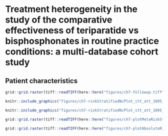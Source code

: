 # Treatment heterogeneity in the study of the comparative effectiveness of teriparatide vs bisphosphonates in routine practice conditions: a multi-database cohort study {#sec-osteoporosis-appendix}

\pagebreak

## Patient characteristics

\begin{landscape}
\begin{table}[p]
\resizebox{\columnwidth}{!}{\begin{tabular}{lrrrrrr}
\toprule
& \multicolumn{3}{c}{Before matching} & \multicolumn{3}{c}{After matching} \\
\cmidrule(rl){2-4} \cmidrule(rl){5-7} 
Characteristic & Teriparatide (\%) & Bisphosphonates (\%) & Std. diff & Teriparatide (\%) & Bisphosphonates (\%) & Std. diff \\
\midrule
\textbf{Medical history: General} &  &  &  &  &  &  \\
Attention deficit   hyperactivity disorder & 1.2 & 0.5 & 0.08 & 1.2 & 1.2 & 0 \\
Chronic obstructive lung   disease & 11.3 & 6.3 & 0.18 & 10.8 & 10.9 & -0.01 \\
Crohn's disease & 1.8 & 0.7 & 0.09 & 1.8 & 1.8 & 0 \\
Depressive disorder & 16.6 & 9 & 0.23 & 16 & 17.1 & -0.03 \\
Diabetes mellitus & 0.2 & 0.1 & 0.02 & 0.2 & 0.3 & -0.01 \\
Gastroesophageal reflux   disease & 27.6 & 14.8 & 0.32 & 26.4 & 27.5 & -0.02 \\
Gastrointestinal   hemorrhage & 3.3 & 1.8 & 0.1 & 3.3 & 3.4 & -0.01 \\
Human immunodeficiency   virus infection & 0.2 & 0.1 & 0.02 & 0.2 & 0.2 & -0.01 \\
Hyperlipidemia & 41.1 & 35.8 & 0.11 & 39.7 & 40.6 & -0.02 \\
Hypertensive disorder & 0.5 & 0.3 & 0.03 & 0.5 & 0.5 & 0 \\
Obesity & 7.1 & 4.3 & 0.12 & 6.8 & 7.5 & -0.03 \\
Osteoarthritis & 14.9 & 8.3 & 0.21 & 14.3 & 14.5 & -0.01 \\
Pneumonia & 1.8 & 0.7 & 0.1 & 1.6 & 1.9 & -0.02 \\
Psoriasis & 2.7 & 1.6 & 0.08 & 2.6 & 2.6 & 0 \\
Rheumatoid arthritis & 10.1 & 5.1 & 0.19 & 9.8 & 10.2 & -0.01 \\
Schizophrenia & 0.1 & 0.1 & 0.01 & 0.1 & 0.1 & 0 \\
Ulcerative colitis & 1.8 & 0.8 & 0.08 & 1.7 & 1.6 & 0.01 \\
Urinary tract infectious   disease & 33.5 & 21.8 & 0.26 & 31.9 & 32.7 & -0.02 \\
Viral hepatitis C & 0.8 & 0.3 & 0.06 & 0.8 & 0.7 & 0.01 \\
\textbf{Medical history: Cardiovascular disease} &  &  &  &  &  &  \\
Atrial fibrillation & 3.1 & 1.6 & 0.1 & 3 & 3.1 & 0 \\
Cerebrovascular disease & 1.9 & 1.1 & 0.07 & 1.8 & 1.8 & 0 \\
Coronary   arteriosclerosis & 5.6 & 3.4 & 0.11 & 5.4 & 5.4 & 0 \\
Heart disease & 1.8 & 0.8 & 0.09 & 1.8 & 1.6 & 0.01 \\
Heart failure & 1.1 & 0.4 & 0.09 & 1.1 & 1.1 & 0 \\
Ischemic heart disease & 0.2 & 0.1 & 0.02 & 0.2 & 0.2 & 0 \\
Pulmonary embolism & 0.4 & 0.1 & 0.05 & 0.4 & 0.4 & 0 \\
Venous thrombosis & 1.2 & 0.5 & 0.07 & 1 & 1.2 & -0.01 \\
\textbf{Medical history: Neoplasms} &  &  &  &  &  &  \\
Malignant lymphoma & 0.5 & 0.3 & 0.02 & 0.5 & 0.5 & 0 \\
Malignant neoplastic   disease & 0.4 & 0.3 & 0.02 & 0.4 & 0.4 & 0 \\
\bottomrule
\end{tabular}}
\caption{CCAE}
\end{table}

\begin{table}[p]
\resizebox{\columnwidth}{!}{\begin{tabular}{lrrrrrr}
\toprule
& \multicolumn{3}{c}{Before matching} & \multicolumn{3}{c}{After matching} \\
\cmidrule(rl){2-4} \cmidrule(rl){5-7} 
Characteristic & Teriparatide (\%) & Bisphosphonates (\%) & Std. diff & Teriparatide (\%) & Bisphosphonates (\%) & Std. diff \\
\midrule
\textbf{Medical history: General} &  &  &  &  &  &  \\
Attention deficit hyperactivity disorder & 0.3 & 0.1 & 0.04 & 0.3 & 0.2 & 0.02 \\
Chronic obstructive lung disease & 25.6 & 14.4 & 0.28 & 23.9 & 25.3 & -0.03 \\
Crohn's disease & 1.3 & 0.4 & 0.09 & 1.3 & 1.2 & 0.01 \\
Depressive disorder & 14.8 & 6.5 & 0.27 & 14.3 & 15.5 & -0.03 \\
Diabetes mellitus & 0.1 & 0 & 0.01 & 0.1 & 0.1 & 0 \\
Gastroesophageal reflux disease & 33.8 & 14.8 & 0.45 & 31.8 & 34.5 & -0.06 \\
Gastrointestinal hemorrhage & 7.3 & 3.3 & 0.18 & 6.7 & 7.1 & -0.01 \\
Human immunodeficiency virus infection & 0 & 0 & -0.01 & 0 & 0 & -0.02 \\
Hyperlipidemia & 47.5 & 33.5 & 0.29 & 46.4 & 48.8 & -0.05 \\
Obesity & 5.6 & 3.1 & 0.12 & 5.6 & 6.1 & -0.02 \\
Osteoarthritis & 27.1 & 14.7 & 0.31 & 25.3 & 26.9 & -0.04 \\
Pneumonia & 2.5 & 0.8 & 0.13 & 2.4 & 2.4 & 0 \\
Psoriasis & 2.6 & 1.4 & 0.09 & 2.6 & 3 & -0.03 \\
Rheumatoid arthritis & 11.6 & 5.2 & 0.23 & 11.1 & 11.4 & -0.01 \\
Schizophrenia & 0.1 & 0.1 & 0.01 & 0.1 & 0.1 & 0 \\
Ulcerative colitis & 1.9 & 0.7 & 0.11 & 1.8 & 1.7 & 0 \\
Urinary tract infectious disease & 38.1 & 20.5 & 0.39 & 36.2 & 38.2 & -0.04 \\
Viral hepatitis C & 0.3 & 0.1 & 0.04 & 0.4 & 0.3 & 0 \\
\textbf{Medical history: Cardiovascular disease} &  &  &  &  &  &  \\
Atrial fibrillation & 15.4 & 9.3 & 0.19 & 14.6 & 15.1 & -0.01 \\
Cerebrovascular disease & 8.4 & 4 & 0.18 & 7.8 & 8.1 & -0.01 \\
Coronary arteriosclerosis & 19.1 & 11 & 0.23 & 17.8 & 18.3 & -0.01 \\
Heart disease & 4.4 & 1.8 & 0.15 & 4 & 4.3 & -0.02 \\
Heart failure & 2.8 & 1.2 & 0.12 & 2.7 & 3 & -0.02 \\
Ischemic heart disease & 0.7 & 0.4 & 0.04 & 0.6 & 0.7 & -0.01 \\
Pulmonary embolism & 0.6 & 0.2 & 0.06 & 0.5 & 0.6 & -0.01 \\
Venous thrombosis & 1.7 & 0.9 & 0.08 & 1.5 & 1.9 & -0.03 \\
\textbf{Medical history: Neoplasms} &  &  &  &  &  &  \\
Malignant lymphoma & 0.7 & 0.6 & 0.02 & 0.8 & 1 & -0.02 \\
Malignant neoplastic disease & 0.7 & 0.4 & 0.04 & 0.6 & 0.6 & -0.01 \\
\bottomrule
\end{tabular}}
\caption{MDCR}
\end{table}

\begin{table}[p]
\resizebox{\columnwidth}{!}{\begin{tabular}{lrrrrrr}
\toprule
& \multicolumn{3}{c}{Before matching} & \multicolumn{3}{c}{After matching} \\
\cmidrule(rl){2-4} \cmidrule(rl){5-7} 
Characteristic & Teriparatide (\%) & Bisphosphonates (\%) & Std. diff & Teriparatide (\%) & Bisphosphonates (\%) & Std. diff \\
\midrule
\textbf{Medical history: General} &  &  &  &  &  &  \\
Attention deficit   hyperactivity disorder & 0.8 & 0.3 & 0.07 & 0.8 & 0.9 & -0.01 \\
Chronic obstructive lung   disease & 22.6 & 15.3 & 0.19 & 22 & 23.2 & -0.03 \\
Crohn's disease & 1.4 & 0.6 & 0.08 & 1.3 & 1.4 & -0.01 \\
Depressive disorder & 21.8 & 11.5 & 0.28 & 20.4 & 22.1 & -0.04 \\
Diabetes mellitus & 0.3 & 0.3 & 0.01 & 0.3 & 0.4 & -0.02 \\
Gastroesophageal reflux   disease & 33.2 & 17.6 & 0.36 & 31 & 32.9 & -0.04 \\
Gastrointestinal   hemorrhage & 6 & 3 & 0.14 & 5.6 & 5.7 & -0.01 \\
Human immunodeficiency   virus infection & 0.2 & 0.1 & 0.02 & 0.2 & 0.2 & 0.01 \\
Hyperlipidemia & 56.2 & 53 & 0.06 & 54.4 & 55.7 & -0.03 \\
Obesity & 11.3 & 9.1 & 0.07 & 11.5 & 12.3 & -0.02 \\
Osteoarthritis & 30.6 & 20.5 & 0.23 & 29 & 30.1 & -0.02 \\
Pneumonia & 4.5 & 2.9 & 0.08 & 4.5 & 4.9 & -0.02 \\
Psoriasis & 2.8 & 1.7 & 0.07 & 2.6 & 2.8 & -0.02 \\
Rheumatoid arthritis & 13.7 & 6.5 & 0.24 & 13 & 13.5 & -0.01 \\
Schizophrenia & 0.3 & 0.3 & 0 & 0.3 & 0.3 & 0 \\
Ulcerative colitis & 1.8 & 0.8 & 0.09 & 1.7 & 1.6 & 0.01 \\
Urinary tract infectious   disease & 41.1 & 27.6 & 0.29 & 39 & 40.9 & -0.04 \\
Viral hepatitis C & 1.1 & 0.5 & 0.06 & 1.1 & 1.1 & 0 \\
\textbf{Medical history: Cardiovascular disease} &  &  &  &  &  &  \\
Atrial fibrillation & 10.2 & 7 & 0.11 & 9.5 & 10.1 & -0.02 \\
Cerebrovascular disease & 5.4 & 3.4 & 0.1 & 5 & 5.3 & -0.01 \\
Coronary   arteriosclerosis & 11 & 6.6 & 0.16 & 10.2 & 10.7 & -0.02 \\
Heart disease & 4.6 & 2.6 & 0.11 & 4.3 & 4.4 & -0.01 \\
Heart failure & 4.8 & 3.1 & 0.09 & 4.9 & 5.3 & -0.02 \\
Ischemic heart disease & 0.4 & 0.3 & 0.03 & 0.4 & 0.4 & -0.01 \\
Pulmonary embolism & 1 & 0.6 & 0.04 & 1 & 1.1 & -0.01 \\
Venous thrombosis & 1.4 & 0.7 & 0.07 & 1.2 & 1.4 & -0.01 \\
\textbf{Medical history: Neoplasms} &  &  &  &  &  &  \\
Malignant lymphoma & 0.3 & 0.3 & 0 & 0.3 & 0.5 & -0.03 \\
Malignant neoplastic   disease & 0.4 & 0.3 & 0.02 & 0.3 & 0.5 & -0.02 \\
\bottomrule
\end{tabular}}
\caption{Optum-DOD}
\end{table}

\begin{table}[p]
\resizebox{\columnwidth}{!}{\begin{tabular}{lrrrrrr}
\toprule
& \multicolumn{3}{c}{Before matching} & \multicolumn{3}{c}{After matching} \\
\cmidrule(rl){2-4} \cmidrule(rl){5-7} 
Characteristic & Teriparatide (\%) & Bisphosphonates (\%) & Std. diff & Teriparatide (\%) & Bisphosphonates (\%) & Std. diff \\
\midrule
\textbf{Medical history: General} &  &  &  &  &  &  \\
Acute respiratory   disease & 0.1 & 0.1 & 0 & 0.1 & 0.1 & 0.01 \\
Attention deficit   hyperactivity disorder & 0.6 & 0.4 & 0.03 & 0.6 & 0.6 & 0 \\
Chronic obstructive lung   disease & 16.9 & 14 & 0.08 & 16.6 & 17.1 & -0.01 \\
Crohn's disease & 1.3 & 0.7 & 0.06 & 1.2 & 1.1 & 0.01 \\
Depressive disorder & 22 & 17 & 0.13 & 21.2 & 21.7 & -0.01 \\
Diabetes mellitus & 1.5 & 1.3 & 0.02 & 1.4 & 1.4 & 0.01 \\
Gastroesophageal reflux   disease & 31.4 & 24.9 & 0.15 & 30 & 29.9 & 0 \\
Gastrointestinal   hemorrhage & 3.7 & 2.6 & 0.06 & 3.5 & 3.6 & 0 \\
Human immunodeficiency   virus infection & 0.1 & 0.1 & -0.01 & 0.1 & 0.2 & -0.02 \\
Hyperlipidemia & 44.6 & 50.8 & -0.12 & 43.4 & 42 & 0.03 \\
Hypertensive disorder & 3.5 & 3.3 & 0.01 & 3.4 & 3.4 & 0 \\
Obesity & 10.3 & 9.9 & 0.01 & 10.1 & 10.2 & 0 \\
Osteoarthritis & 24.2 & 20.3 & 0.09 & 23.2 & 23.1 & 0 \\
Pneumonia & 5.2 & 3.5 & 0.08 & 5 & 5.3 & -0.01 \\
Psoriasis & 1.7 & 1.6 & 0 & 1.6 & 1.7 & -0.01 \\
Rheumatoid arthritis & 10.7 & 5.9 & 0.17 & 10.2 & 10.7 & -0.01 \\
Schizophrenia & 0.1 & 0.3 & -0.04 & 0.1 & 0.2 & -0.02 \\
Ulcerative colitis & 1.1 & 0.7 & 0.04 & 1.1 & 1.1 & 0 \\
Urinary tract infectious   disease & 26.1 & 22.1 & 0.09 & 24.7 & 24.8 & 0 \\
Viral hepatitis C & 0.9 & 0.7 & 0.03 & 0.9 & 1 & -0.01 \\
\bottomrule
\end{tabular}}
\caption{Optum-EHR}
\end{table}

\begin{table}[p]
\ContinuedFloat
\resizebox{\columnwidth}{!}{\begin{tabular}{lrrrrrr}
\toprule
& \multicolumn{3}{c}{Before matching} & \multicolumn{3}{c}{After matching} \\
\cmidrule(rl){2-4} \cmidrule(rl){5-7} 
Characteristic & Teriparatide (\%) & Bisphosphonates (\%) & Std. diff & Teriparatide (\%) & Bisphosphonates (\%) & Std. diff \\
\midrule
\textbf{Medical history: Cardiovascular disease} &  &  &  &  &  &  \\
Atrial fibrillation & 9.8 & 8.2 & 0.06 & 9.6 & 9.8 & -0.01 \\
Cerebrovascular disease & 2.8 & 2.4 & 0.02 & 2.6 & 2.7 & -0.01 \\
Coronary   arteriosclerosis & 8.4 & 7.2 & 0.05 & 8 & 7.9 & 0 \\
Heart disease & 4.4 & 3.7 & 0.03 & 4.1 & 4.1 & 0 \\
Heart failure & 3.7 & 2.8 & 0.05 & 3.5 & 3.7 & -0.01 \\
Ischemic heart disease & 0.3 & 0.2 & 0.03 & 0.3 & 0.2 & 0.02 \\
Pulmonary embolism & 1.4 & 0.8 & 0.05 & 1.3 & 1.4 & -0.01 \\
Venous thrombosis & 0.9 & 0.6 & 0.04 & 0.8 & 0.9 & -0.01 \\
\textbf{Medical history: Neoplasms} &  &  &  &  &  &  \\
Malignant lymphoma & 0.5 & 0.5 & 0 & 0.5 & 0.6 & -0.01 \\
Malignant neoplastic   disease & 0.7 & 0.7 & 0 & 0.7 & 0.8 & -0.01 \\
Malignant tumor of colon & 0.1 & 0.1 & 0 & 0.1 & 0.1 & 0 \\
Malignant tumor of lung & 0.1 & 0.1 & 0 & 0.1 & 0.1 & 0 \\
\bottomrule
\end{tabular}}
\caption{Optum-EHR (continued)}
\end{table}

\end{landscape}


```r
grid::grid.raster(tiff::readTIFF(here::here("figures/ch7-followup.tiff")))
```

```r
knitr::include_graphics("figures/ch7-riskStratifiedNcPlot_itt_att_1095_custom.pdf")
```

```r
knitr::include_graphics("figures/ch7-riskStratifiedNcPlot_itt_att_1095_gl.pdf")
```

```r
grid::grid.raster(tiff::readTIFF(here::here("figures/ch7-plotMetaRiskStratified_itt_att_1095_gl.tiff")))
```

```r
grid::grid.raster(tiff::readTIFF(here::here("figures/ch7-plotAbsoluteRiskStratified_itt_att_1095_gl.tiff")))
```
